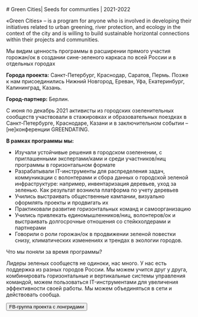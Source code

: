 <Text>
# Green Cities| Seeds for communties | 2021-2022


«Green Cities» –  is a program for anyone who is involved in developing their initiatives related to urban greening, river protection, and ecology in the context of the city and is willing to build sustainable horizontal connections within their projects and communities.

Мы видим ценность программы в расширении прямого участия горожан/ок в создании сине-зеленого каркаса по всей России и в отдельных городах

**Города проекта:** Санкт-Петербург, Краснодар, Саратов, Пермь. Позже к нам присоединились Нижний Новгород, Ереван, Уфа, Екатеринбург, Калининград, Казань.

**Город-партнер:** Берлин.

С июня по декабрь 2021 активисты из городских озеленительных сообществ участвовали в стажировках и образовательных поездках в Санкт-Петербурге, Краснодаре, Казани и в заключительном событии – [не]конференции GREENDATING.

**В рамках программы мы:**
- Изучали устойчивые решения в городском озеленении, с приглашенными экспертами/ками и среди участников/ниц программы в горизонтальном формате
- Разрабатывали IT-инструменты для распределения задач, коммуникации с волонтерами и сбора данных о городской зеленой инфраструктуре: например, инвентаризация деревьев, уход за зеленью. Как результат возникла платформа по учету деревьев
- Учились выстраивать общественные кампании, визуально оформлять проекты и продвигать их
- Практиковали развитие горизонтальных команд и самоорганизацию
- Учились привлекать единомышленников/ниц, волонтеров/ок и выстраивать долгосрочные отношения со стейкхолдерами и партнерами
- Говорили о роли горожан/ок в продвижении зеленой повестки снизу, климатических изменениях и трендах в экологии городов.

Что мы поняли за время программы?

Лидеры зеленых сообществ не одиноки, нас много. У нас есть поддержка из разных городов России. Мы можем учится друг у друга, комбинировать горизонтальные и вертикальные системы управления командой, можем пользоваться IT-инструментами для увеличения эффективности своей работы. Мы можем объединяться в сети и действовать сообща.
</Text>

<Buttons>
    <Button
        component='a'
        variant='outline'
        href='https://www.facebook.com/seeds.for.communities'
        target="_blank"
    >
        FB-группа проекта c лонгридами
    </Button>
</Buttons>